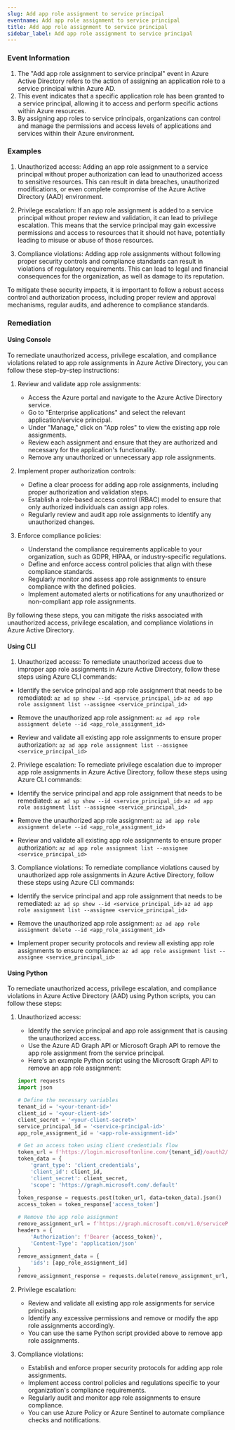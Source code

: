 ```yaml
--- 
slug: Add app role assignment to service principal
eventname: Add app role assignment to service principal
title: Add app role assignment to service principal
sidebar_label: Add app role assignment to service principal
---
```

                       
### Event Information

1. The "Add app role assignment to service principal" event in Azure Active Directory refers to the action of assigning an application role to a service principal within Azure AD.
2. This event indicates that a specific application role has been granted to a service principal, allowing it to access and perform specific actions within Azure resources.
3. By assigning app roles to service principals, organizations can control and manage the permissions and access levels of applications and services within their Azure environment.


### Examples

1. Unauthorized access: Adding an app role assignment to a service principal without proper authorization can lead to unauthorized access to sensitive resources. This can result in data breaches, unauthorized modifications, or even complete compromise of the Azure Active Directory (AAD) environment.

2. Privilege escalation: If an app role assignment is added to a service principal without proper review and validation, it can lead to privilege escalation. This means that the service principal may gain excessive permissions and access to resources that it should not have, potentially leading to misuse or abuse of those resources.

3. Compliance violations: Adding app role assignments without following proper security controls and compliance standards can result in violations of regulatory requirements. This can lead to legal and financial consequences for the organization, as well as damage to its reputation.

To mitigate these security impacts, it is important to follow a robust access control and authorization process, including proper review and approval mechanisms, regular audits, and adherence to compliance standards.

### Remediation

#### Using Console

To remediate unauthorized access, privilege escalation, and compliance violations related to app role assignments in Azure Active Directory, you can follow these step-by-step instructions:

1. Review and validate app role assignments:
   - Access the Azure portal and navigate to the Azure Active Directory service.
   - Go to "Enterprise applications" and select the relevant application/service principal.
   - Under "Manage," click on "App roles" to view the existing app role assignments.
   - Review each assignment and ensure that they are authorized and necessary for the application's functionality.
   - Remove any unauthorized or unnecessary app role assignments.

2. Implement proper authorization controls:
   - Define a clear process for adding app role assignments, including proper authorization and validation steps.
   - Establish a role-based access control (RBAC) model to ensure that only authorized individuals can assign app roles.
   - Regularly review and audit app role assignments to identify any unauthorized changes.

3. Enforce compliance policies:
   - Understand the compliance requirements applicable to your organization, such as GDPR, HIPAA, or industry-specific regulations.
   - Define and enforce access control policies that align with these compliance standards.
   - Regularly monitor and assess app role assignments to ensure compliance with the defined policies.
   - Implement automated alerts or notifications for any unauthorized or non-compliant app role assignments.

By following these steps, you can mitigate the risks associated with unauthorized access, privilege escalation, and compliance violations in Azure Active Directory.

#### Using CLI

1. Unauthorized access: To remediate unauthorized access due to improper app role assignments in Azure Active Directory, follow these steps using Azure CLI commands:

- Identify the service principal and app role assignment that needs to be remediated:
  `az ad sp show --id <service_principal_id>`
  `az ad app role assignment list --assignee <service_principal_id>`

- Remove the unauthorized app role assignment:
  `az ad app role assignment delete --id <app_role_assignment_id>`

- Review and validate all existing app role assignments to ensure proper authorization:
  `az ad app role assignment list --assignee <service_principal_id>`

2. Privilege escalation: To remediate privilege escalation due to improper app role assignments in Azure Active Directory, follow these steps using Azure CLI commands:

- Identify the service principal and app role assignment that needs to be remediated:
  `az ad sp show --id <service_principal_id>`
  `az ad app role assignment list --assignee <service_principal_id>`

- Remove the unauthorized app role assignment:
  `az ad app role assignment delete --id <app_role_assignment_id>`

- Review and validate all existing app role assignments to ensure proper authorization:
  `az ad app role assignment list --assignee <service_principal_id>`

3. Compliance violations: To remediate compliance violations caused by unauthorized app role assignments in Azure Active Directory, follow these steps using Azure CLI commands:

- Identify the service principal and app role assignment that needs to be remediated:
  `az ad sp show --id <service_principal_id>`
  `az ad app role assignment list --assignee <service_principal_id>`

- Remove the unauthorized app role assignment:
  `az ad app role assignment delete --id <app_role_assignment_id>`

- Implement proper security protocols and review all existing app role assignments to ensure compliance:
  `az ad app role assignment list --assignee <service_principal_id>`

#### Using Python

To remediate unauthorized access, privilege escalation, and compliance violations in Azure Active Directory (AAD) using Python scripts, you can follow these steps:

1. Unauthorized access:
   - Identify the service principal and app role assignment that is causing the unauthorized access.
   - Use the Azure AD Graph API or Microsoft Graph API to remove the app role assignment from the service principal.
   - Here's an example Python script using the Microsoft Graph API to remove an app role assignment:

   ```python
   import requests
   import json

   # Define the necessary variables
   tenant_id = '<your-tenant-id>'
   client_id = '<your-client-id>'
   client_secret = '<your-client-secret>'
   service_principal_id = '<service-principal-id>'
   app_role_assignment_id = '<app-role-assignment-id>'

   # Get an access token using client credentials flow
   token_url = f'https://login.microsoftonline.com/{tenant_id}/oauth2/v2.0/token'
   token_data = {
       'grant_type': 'client_credentials',
       'client_id': client_id,
       'client_secret': client_secret,
       'scope': 'https://graph.microsoft.com/.default'
   }
   token_response = requests.post(token_url, data=token_data).json()
   access_token = token_response['access_token']

   # Remove the app role assignment
   remove_assignment_url = f'https://graph.microsoft.com/v1.0/servicePrincipals/{service_principal_id}/appRoleAssignedTo'
   headers = {
       'Authorization': f'Bearer {access_token}',
       'Content-Type': 'application/json'
   }
   remove_assignment_data = {
       'ids': [app_role_assignment_id]
   }
   remove_assignment_response = requests.delete(remove_assignment_url, headers=headers, data=json.dumps(remove_assignment_data))
   ```

2. Privilege escalation:
   - Review and validate all existing app role assignments for service principals.
   - Identify any excessive permissions and remove or modify the app role assignments accordingly.
   - You can use the same Python script provided above to remove app role assignments.

3. Compliance violations:
   - Establish and enforce proper security protocols for adding app role assignments.
   - Implement access control policies and regulations specific to your organization's compliance requirements.
   - Regularly audit and monitor app role assignments to ensure compliance.
   - You can use Azure Policy or Azure Sentinel to automate compliance checks and notifications.


 